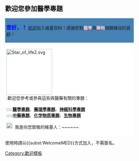 == 歡迎您參加醫學專題 ==
<div style="width: 82%; margin: 0.2em 0; padding: 0.3em 0.3em; background: #4682b4 ;" ><div class="center"><big><span style="color:blue;">'''您好，{{PAGENAME}}！'''</big> [[Wikipedia:欢迎|欢迎]]加入维基百科！感謝您對'''[[醫學|<span style="color:pink;">醫學</span>]]'''與'''[[藥物|<span style="color:pink;">藥物</span>]]'''相關條目的貢獻！</span></div>
</div>
<div style="width: 82%; margin: 0.2em 0; padding: 0.3em 0.3em; background: White">
[[File:Star_of_life2.svg|150px|right]]<br />
:歡迎您參考或參與這些與醫藥有關的專題：<br /><br />
:::::'''[[WikiProject:醫學|醫學專題]]'''、'''[[WikiProject:药理学|藥理學專題]]'''、'''[[WikiProject:神經科學|神經科學專題]]'''<br/>
:::::'''[[WikiProject:中药|中藥專題]]'''、'''[[WikiProject:化学物质|化学物质專題]]'''、'''[[WikiProject:生物|生物專題]]'''<br />
<div class="center">[[File:WHMIS Class D-3.svg|20px]]&nbsp;&nbsp;我是向您致敬的維基人：~~<includeonly>~~</includeonly><noinclude>~~</noinclude></div>
</div>
<noinclude>使用時請以<nowiki>{{subst:WelcomeMED}}</nowiki>方式加入，不需簽名。[[Category:歡迎模板]]</noinclude>